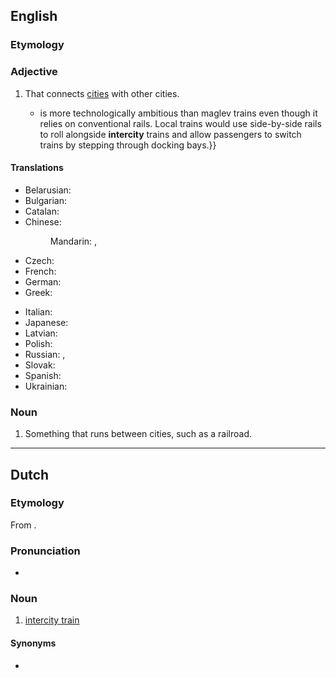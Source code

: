 ==English==

===Etymology===
{{prefix|inter|city|lang=en}}

===Adjective===
{{en-adj|-}}
# That connects [[cities]] with other cities.
#* {{quote-magazine|date=2013-06-01|volume=407|issue=8838
|page=13 (Technology Quarterly)|magazine={{w|The Economist}}
|title=[http://www.economist.com/news/technology-quarterly/21578516-transport-new-train-technologies-are-less-visible-and-spread-less-quickly Ideas coming down the track]
|passage=A “moving platform” scheme{{...}}is more technologically ambitious than maglev trains even though it relies on conventional rails. Local trains would use side-by-side rails to roll alongside '''intercity''' trains and allow passengers to switch trains by stepping through docking bays.}}
#: {{ux|en|I plan to catch an '''intercity''' train, or bus.}}

====Translations====
{{trans-top|that connects cities one with another}}
* Belarusian: {{t|be|міжгаро́дні}}
* Bulgarian: {{t|bg|междугра́дски}}
* Catalan: {{t|ca|interurbà}}
* Chinese:
*: Mandarin: {{t|cmn|城際}}, {{t|cmn|城际|tr=chéngjì}}
* Czech: {{t|cs|meziměstský}}
* French: {{t+|fr|interurbain}}
* German: {{t+|de|Intercity|alt=Intercity-}}
* Greek: {{t+|el|υπεραστικός}}
{{trans-mid}}
* Italian: {{t+|it|interurbano}}
* Japanese: {{t|ja|都市間|tr=としかん, toshikan}}
* Latvian: {{t|lv|starppilsētu}}
* Polish: {{t+|pl|międzymiastowy}}
* Russian: {{t+|ru|междугоро́дный}}, {{t+|ru|междугоро́дний}}
* Slovak: {{t|sk|medzimestský}}
* Spanish: {{t|es|interurbano}}
* Ukrainian: {{t|uk|міжмі́ські}}
{{trans-bottom}}

===Noun===
{{en-noun|intercities}}

# Something that runs between cities, such as a railroad.

----

==Dutch==

===Etymology===
From {{der|nl|en|intercity}}.

===Pronunciation===
* {{audio|Nl-intercity.ogg|Audio|lang=nl}}

===Noun===
{{nl-noun|c|-'s|intercity'tje}}

# [[intercity train]]

====Synonyms====
* {{l|nl|intercitytrein}}